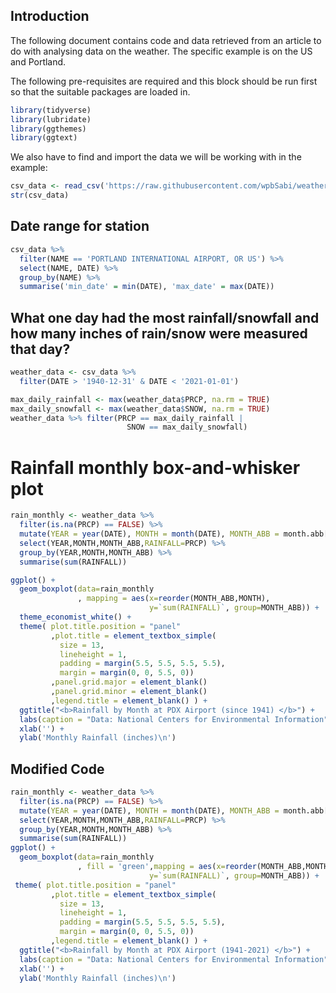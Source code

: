 ## Introduction

The following document contains code and data retrieved from an article to do with analysing data on the weather. The specific example is on the US and Portland.

The following pre-requisites are required and this block should be run first so that the suitable packages are loaded in.

```{r}
library(tidyverse)
library(lubridate)
library(ggthemes)
library(ggtext)
```

We also have to find and import the data we will be working with in the example:

```{r}
csv_data <- read_csv('https://raw.githubusercontent.com/wpbSabi/weather/main/towardsDS/weather_towardsds.csv')
str(csv_data)
```

## Date range for station

```{r}
csv_data %>% 
  filter(NAME == 'PORTLAND INTERNATIONAL AIRPORT, OR US') %>%
  select(NAME, DATE) %>%
  group_by(NAME) %>%
  summarise('min_date' = min(DATE), 'max_date' = max(DATE))
```

## What one day had the most rainfall/snowfall and how many inches of rain/snow were measured that day?

```{r}
weather_data <- csv_data %>%
  filter(DATE > '1940-12-31' & DATE < '2021-01-01')

max_daily_rainfall <- max(weather_data$PRCP, na.rm = TRUE)
max_daily_snowfall <- max(weather_data$SNOW, na.rm = TRUE)
weather_data %>% filter(PRCP == max_daily_rainfall | 
                          SNOW == max_daily_snowfall)
```

# Rainfall monthly box-and-whisker plot

```{r}
rain_monthly <- weather_data %>%
  filter(is.na(PRCP) == FALSE) %>%
  mutate(YEAR = year(DATE), MONTH = month(DATE), MONTH_ABB = month.abb[MONTH]) %>%
  select(YEAR,MONTH,MONTH_ABB,RAINFALL=PRCP) %>%
  group_by(YEAR,MONTH,MONTH_ABB) %>%
  summarise(sum(RAINFALL))

ggplot() +
  geom_boxplot(data=rain_monthly
               , mapping = aes(x=reorder(MONTH_ABB,MONTH), 
                               y=`sum(RAINFALL)`, group=MONTH_ABB)) +
  theme_economist_white() + 
  theme( plot.title.position = "panel"
         ,plot.title = element_textbox_simple(
           size = 13,
           lineheight = 1,
           padding = margin(5.5, 5.5, 5.5, 5.5),
           margin = margin(0, 0, 5.5, 0))
         ,panel.grid.major = element_blank()
         ,panel.grid.minor = element_blank()
         ,legend.title = element_blank() ) +
  ggtitle("<b>Rainfall by Month at PDX Airport (since 1941) </b>") +
  labs(caption = "Data: National Centers for Environmental Information") +
  xlab('') +
  ylab('Monthly Rainfall (inches)\n')
```

## Modified Code

```{r}
rain_monthly <- weather_data %>%
  filter(is.na(PRCP) == FALSE) %>%
  mutate(YEAR = year(DATE), MONTH = month(DATE), MONTH_ABB = month.abb[MONTH]) %>%
  select(YEAR,MONTH,MONTH_ABB,RAINFALL=PRCP) %>%
  group_by(YEAR,MONTH,MONTH_ABB) %>%
  summarise(sum(RAINFALL))
ggplot() +
  geom_boxplot(data=rain_monthly
               , fill = 'green',mapping = aes(x=reorder(MONTH_ABB,MONTH), 
                               y=`sum(RAINFALL)`, group=MONTH_ABB)) +
 theme( plot.title.position = "panel"
         ,plot.title = element_textbox_simple(
           size = 13,
           lineheight = 1,
           padding = margin(5.5, 5.5, 5.5, 5.5),
           margin = margin(0, 0, 5.5, 0))
         ,legend.title = element_blank() ) +
  ggtitle("<b>Rainfall by Month at PDX Airport (1941-2021) </b>") +
  labs(caption = "Data: National Centers for Environmental Information") +
  xlab('') +
  ylab('Monthly Rainfall (inches)\n')
```

